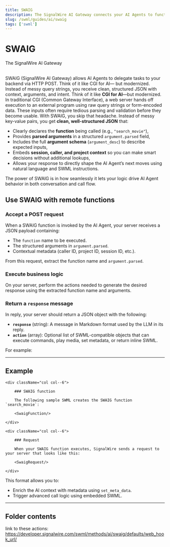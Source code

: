 ```yaml
---
title: SWAIG
description: The SignalWire AI Gateway connects your AI Agents to functionality on your backend.
slug: /swml/guides/ai/swaig
tags: ['swml']
---
```



# SWAIG 

<Subtitle>The SignalWire AI Gateway</Subtitle><br/><br/>

SWAIG (SignalWire AI Gateway) allows AI Agents to delegate tasks to your backend via HTTP POST. 
Think of it like CGI for AI— but modernized. Instead of messy query strings, you receive clean, structured JSON with context, arguments, and intent.
Think of it like **CGI for AI**—but modernized. 
In traditional CGI (Common Gateway Interface), a web server hands off execution to an external program using raw query strings or form-encoded data. 
These inputs often require tedious parsing and validation before they become usable.
With SWAIG, you skip that headache. 
Instead of messy key-value pairs, you get **clean, well-structured JSON** that:
* Clearly declares the **function** being called (e.g., `"search_movie"`),
* Provides **parsed arguments** in a structured `argument.parsed` field,
* Includes the full **argument schema** (`argument_desc`) to describe expected inputs,
* Embeds **session, caller, and project context** so you can make smart decisions without additional lookups,
* Allows your response to directly shape the AI Agent’s next moves using natural language and SWML instructions.

The power of SWAIG is in how seamlessly it lets your logic drive AI Agent behavior in both conversation and call flow.

## Use SWAIG with remote functions

<Steps>

### Accept a POST request

When a SWAIG function is invoked by the AI Agent, your server receives a JSON payload containing:
* The `function` name to be executed.
* The structured arguments in `argument.parsed`.
* Contextual metadata (caller ID, project ID, session ID, etc.).

From this request, extract the function name and `argument.parsed`.

### Execute business logic

On your server, perform the actions needed to generate the desired response using the extracted function name and arguments.

### Return a `response` message

In reply, your server should return a JSON object with the following:
* **`response`** (string): A message in Markdown format used by the LLM in its reply.
* **`action`** (array): Optional list of SWML-compatible objects that can execute commands, play media, set metadata, or return inline SWML.

For example:

<SwaigResponse/>

</Steps>



---

## Example

<div className="row">
    
    <div className="col col--6">

        ### SWAIG function

        The following sample SWML creates the SWAIG function `search_movie`:

        <SwaigFunction/>
        
    </div>
    
    <div className="col col--6">

        ### Request

        When your SWAIG function executes, SignalWire sends a request to your server that looks like this:

        <SwaigRequest/>
        
    </div>
    
</div>

This format allows you to:
* Enrich the AI context with metadata using `set_meta_data`.
* Trigger advanced call logic using embedded SWML.

---

## Folder contents

<DocCardList />

[ai-swaig]: /swml/methods/ai/swaig

link to these actions: https://developer.signalwire.com/swml/methods/ai/swaig/defaults/web_hook_url/